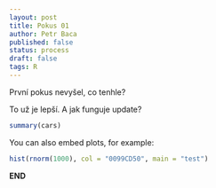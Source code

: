 ```yaml
---
layout: post
title: Pokus 01
author: Petr Baca
published: false
status: process
draft: false
tags: R
---
```


První pokus nevyšel, co tenhle?

To už je lepší. A jak funguje update?

```r
summary(cars)
```

You can also embed plots, for example:

```r
hist(rnorm(1000), col = "0099CD50", main = "test")
```

__END__

